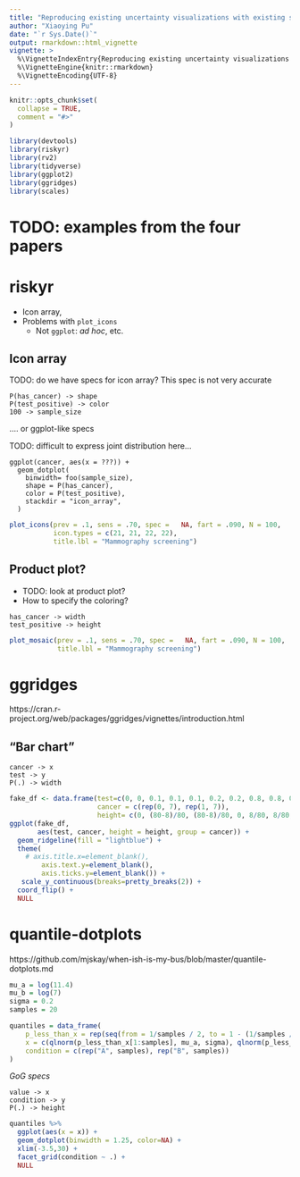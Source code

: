```yaml
---
title: "Reproducing existing uncertainty visualizations with existing stats and geoms"
author: "Xiaoying Pu"
date: "`r Sys.Date()`"
output: rmarkdown::html_vignette
vignette: >
  %\VignetteIndexEntry{Reproducing existing uncertainty visualizations with existing stats and geoms}
  %\VignetteEngine{knitr::rmarkdown}
  %\VignetteEncoding{UTF-8}
---
```


```r
knitr::opts_chunk$set(
  collapse = TRUE,
  comment = "#>"
)

library(devtools)
library(riskyr)
library(rv2)
library(tidyverse)
library(ggplot2)
library(ggridges)
library(scales)
```

# TODO: examples from the four papers

# riskyr

- Icon array, 
- Problems with `plot_icons`
  - Not `ggplot`: _ad hoc_, etc.

## Icon array

TODO: do we have specs for icon array? This spec is not very accurate

```gog
P(has_cancer) -> shape
P(test_positive) -> color
100 -> sample_size 
```


.... or ggplot-like specs


TODO: difficult to express joint distribution here...

```gog
ggplot(cancer, aes(x = ???)) + 
  geom_dotplot(
    binwidth= foo(sample_size), 
    shape = P(has_cancer),
    color = P(test_positive),
    stackdir = "icon_array",
  )
```


```r
plot_icons(prev = .1, sens = .70, spec =   NA, fart = .090, N = 100,
           icon.types = c(21, 21, 22, 22),
           title.lbl = "Mammography screening")
```

## Product plot?

- TODO: look at product plot?
- How to specify the coloring?

```gog
has_cancer -> width
test_positive -> height
```


```r
plot_mosaic(prev = .1, sens = .70, spec =   NA, fart = .090, N = 100,
            title.lbl = "Mammography screening")
```


# ggridges

https://cran.r-project.org/web/packages/ggridges/vignettes/introduction.html

## "Bar chart"

```gog
cancer -> x
test -> y
P(.) -> width
```



```r
fake_df <- data.frame(test=c(0, 0, 0.1, 0.1, 0.1, 0.2, 0.2, 0.8, 0.8, 0.9, 0.9, 0.9, 1, 1),
                      cancer = c(rep(0, 7), rep(1, 7)),
                      height= c(0, (80-8)/80, (80-8)/80, 0, 8/80, 8/80, 0,   0, 0.7, 0.7,0, 0.3, 0.3, 0))
ggplot(fake_df, 
       aes(test, cancer, height = height, group = cancer)) + 
  geom_ridgeline(fill = "lightblue") + 
  theme(
    # axis.title.x=element_blank(),
        axis.text.y=element_blank(),
        axis.ticks.y=element_blank()) + 
   scale_y_continuous(breaks=pretty_breaks(2)) +
  coord_flip() +
  NULL
```


# quantile-dotplots
https://github.com/mjskay/when-ish-is-my-bus/blob/master/quantile-dotplots.md

```r
mu_a = log(11.4)
mu_b = log(7)
sigma = 0.2
samples = 20

quantiles = data_frame(
    p_less_than_x = rep(seq(from = 1/samples / 2, to = 1 - (1/samples / 2), length=samples), 2),
    x = c(qlnorm(p_less_than_x[1:samples], mu_a, sigma), qlnorm(p_less_than_x[(samples + 1):(samples * 2)], mu_b, sigma)),
    condition = c(rep("A", samples), rep("B", samples))
)
```


_GoG specs_

```GoG
value -> x
condition -> y
P(.) -> height
```


```r
quantiles %>%
  ggplot(aes(x = x)) +
  geom_dotplot(binwidth = 1.25, color=NA) +
  xlim(-3.5,30) +
  facet_grid(condition ~ .) +
  NULL
```

